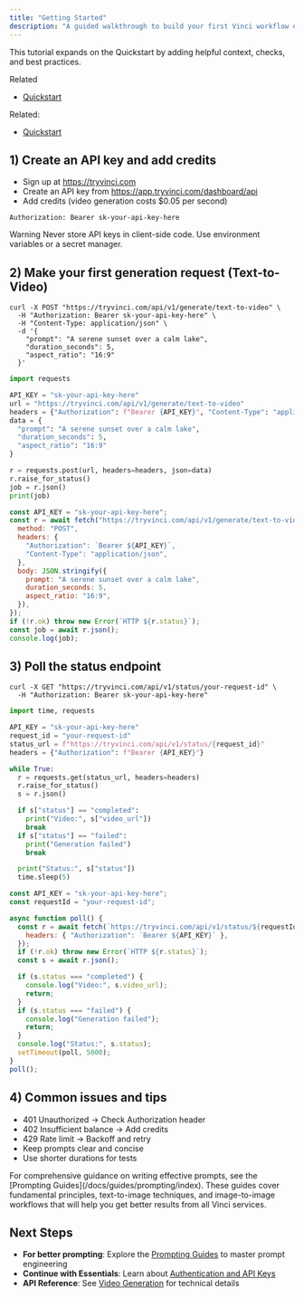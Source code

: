 ```yaml
---
title: "Getting Started"
description: "A guided walkthrough to build your first Vinci workflow end-to-end."
---
```


This tutorial expands on the Quickstart by adding helpful context, checks, and best practices.

Related
- [Quickstart](/quickstart)

Related:
- [Quickstart](/quickstart)

## 1) Create an API key and add credits

- Sign up at https://tryvinci.com
- Create an API key from https://app.tryvinci.com/dashboard/api
- Add credits (video generation costs $0.05 per second)

```http title="Authorization header"
Authorization: Bearer sk-your-api-key-here
```

Warning
Never store API keys in client-side code. Use environment variables or a secret manager.

## 2) Make your first generation request (Text-to-Video)

<CodeGroup dropdown>

```curl cURL
curl -X POST "https://tryvinci.com/api/v1/generate/text-to-video" \
  -H "Authorization: Bearer sk-your-api-key-here" \
  -H "Content-Type: application/json" \
  -d '{
    "prompt": "A serene sunset over a calm lake",
    "duration_seconds": 5,
    "aspect_ratio": "16:9"
  }'
```

```python generate.py
import requests

API_KEY = "sk-your-api-key-here"
url = "https://tryvinci.com/api/v1/generate/text-to-video"
headers = {"Authorization": f"Bearer {API_KEY}", "Content-Type": "application/json"}
data = {
  "prompt": "A serene sunset over a calm lake",
  "duration_seconds": 5,
  "aspect_ratio": "16:9"
}

r = requests.post(url, headers=headers, json=data)
r.raise_for_status()
job = r.json()
print(job)
```

```javascript generate.js
const API_KEY = "sk-your-api-key-here";
const r = await fetch("https://tryvinci.com/api/v1/generate/text-to-video", {
  method: "POST",
  headers: {
    "Authorization": `Bearer ${API_KEY}`,
    "Content-Type": "application/json",
  },
  body: JSON.stringify({
    prompt: "A serene sunset over a calm lake",
    duration_seconds: 5,
    aspect_ratio: "16:9",
  }),
});
if (!r.ok) throw new Error(`HTTP ${r.status}`);
const job = await r.json();
console.log(job);
```

</CodeGroup>

## 3) Poll the status endpoint

<CodeGroup dropdown>

```curl cURL
curl -X GET "https://tryvinci.com/api/v1/status/your-request-id" \
  -H "Authorization: Bearer sk-your-api-key-here"
```

```python poll.py
import time, requests

API_KEY = "sk-your-api-key-here"
request_id = "your-request-id"
status_url = f"https://tryvinci.com/api/v1/status/{request_id}"
headers = {"Authorization": f"Bearer {API_KEY}"}

while True:
  r = requests.get(status_url, headers=headers)
  r.raise_for_status()
  s = r.json()

  if s["status"] == "completed":
    print("Video:", s["video_url"])
    break
  if s["status"] == "failed":
    print("Generation failed")
    break

  print("Status:", s["status"])
  time.sleep(5)
```

```javascript poll.js
const API_KEY = "sk-your-api-key-here";
const requestId = "your-request-id";

async function poll() {
  const r = await fetch(`https://tryvinci.com/api/v1/status/${requestId}`, {
    headers: { "Authorization": `Bearer ${API_KEY}` },
  });
  if (!r.ok) throw new Error(`HTTP ${r.status}`);
  const s = await r.json();

  if (s.status === "completed") {
    console.log("Video:", s.video_url);
    return;
  }
  if (s.status === "failed") {
    console.log("Generation failed");
    return;
  }
  console.log("Status:", s.status);
  setTimeout(poll, 5000);
}
poll();
```

</CodeGroup>

## 4) Common issues and tips

- 401 Unauthorized → Check Authorization header
- 402 Insufficient balance → Add credits
- 429 Rate limit → Backoff and retry
- Keep prompts clear and concise
- Use shorter durations for tests

<Info>
For comprehensive guidance on writing effective prompts, see the [Prompting Guides](/docs/guides/prompting/index). These guides cover fundamental principles, text-to-image techniques, and image-to-image workflows that will help you get better results from all Vinci services.
</Info>

## Next Steps

- **For better prompting**: Explore the [Prompting Guides](/docs/guides/prompting/index) to master prompt engineering
- **Continue with Essentials**: Learn about [Authentication and API Keys](/essentials/authentication)
- **API Reference**: See [Video Generation](/docs/api-reference/video-generation) for technical details